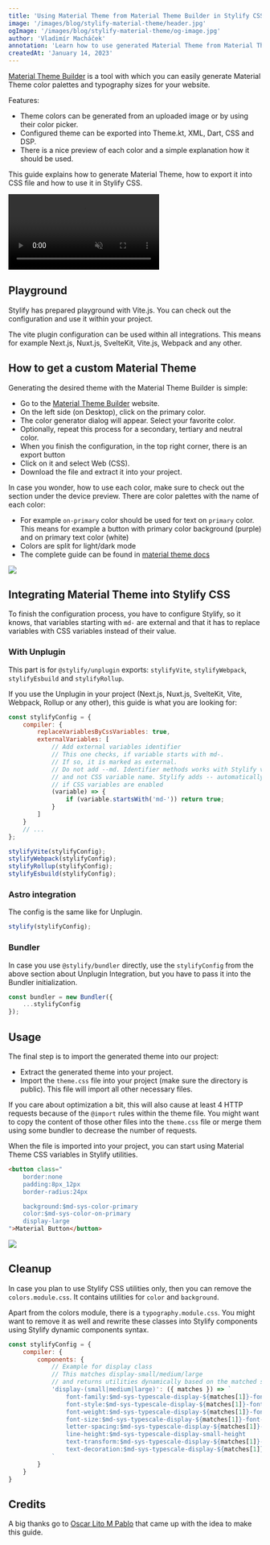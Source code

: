 ```yaml
---
title: 'Using Material Theme from Material Theme Builder in Stylify CSS'
image: '/images/blog/stylify-material-theme/header.jpg'
ogImage: '/images/blog/stylify-material-theme/og-image.jpg'
author: 'Vladimír Macháček'
annotation: 'Learn how to use generated Material Theme from Material Theme Builder in Stylify CSS and increase your productivity in a minute.'
createdAt: 'January 14, 2023'
---
```


[Material Theme Builder](https://m3.material.io/theme-builder#/custom) is a tool with which you can easily generate Material Theme color palettes and typography sizes for your website.

Features:
- Theme colors can be generated from an uploaded image or by using their color picker.
- Configured theme can be exported into Theme.kt, XML, Dart, CSS and DSP.
- There is a nice preview of each color and a simple explanation how it should be used.

This guide explains how to generate Material Theme, how to export it into CSS file and how to use it in Stylify CSS.

<video autoplay muted loop>
	<source src="/videos/material-theme-builder.mp4" type="video/mp4" />
</video>

## Playground
Stylify has prepared playground with Vite.js. You can check out the configuration and use it within your project.

The vite plugin configuration can be used within all integrations. This means for example Next.js, Nuxt.js, SvelteKit, Vite.js, Webpack and any other.

<StackBlitzLink link="stylify-material-theme-example" />

## How to get a custom Material Theme
Generating the desired theme with the Material Theme Builder is simple:
- Go to the [Material Theme Builder](https://m3.material.io/theme-builder#/custom) website.
- On the left side (on Desktop), click on the primary color.
- The color generator dialog will appear. Select your favorite color.
- Optionally, repeat this process for a secondary, tertiary and neutral color.
- When you finish the configuration, in the top right corner, there is an export button
- Click on it and select Web (CSS).
- Download the file and extract it into your project.

In case you wonder, how to use each color, make sure to check out the section under the device preview. There are color palettes with the name of each color:
- For example `on-primary` color should be used for text on `primary` color. This means for example a button with primary color background (purple) and on primary text color (white)
- Colors are split for light/dark mode
- The complete guide can be found in [material theme docs](https://m3.material.io/styles/color/the-color-system/color-roles)

<img src="/images/blog/stylify-material-theme/colors-setup.png" loading="lazy" fetchpriority="low" />

## Integrating Material Theme into Stylify CSS
To finish the configuration process, you have to configure Stylify, so it knows, that variables starting with `md-` are external and that it has to replace variables with CSS variables instead of their value.

### With Unplugin
This part is for `@stylify/unplugin` exports: `stylifyVite`, `stylifyWebpack`, `stylifyEsbuild` and `stylifyRollup`.

If you use the Unplugin in your project (Next.js, Nuxt.js, SvelteKit, Vite, Webpack, Rollup or any other), this guide is what you are looking for:
```javascript
const stylifyConfig = {
	compiler: {
		replaceVariablesByCssVariables: true,
		externalVariables: [
			// Add external variables identifier
			// This one checks, if variable starts with md-.
			// If so, it is marked as external.
			// Do not add --md. Identifier methods works with Stylify variable name
			// and not CSS variable name. Stylify adds -- automatically
			// if CSS variables are enabled
			(variable) => {
				if (variable.startsWith('md-')) return true;
			}
		]
	}
	// ...
};

stylifyVite(stylifyConfig);
stylifyWebpack(stylifyConfig);
stylifyRollup(stylifyConfig);
stylifyEsbuild(stylifyConfig);
```

### Astro integration
The config is the same like for Unplugin.

```javascript
stylify(stylifyConfig);
```

### Bundler
In case you use `@stylify/bundler` directly, use the `stylifyConfig` from the above section about Unplugin Integration, but you have to pass it into the Bundler initialization.

```javascript
const bundler = new Bundler({
	...stylifyConfig
});
```

## Usage
The final step is to import the generated theme into our project:
- Extract the generated theme into your project.
- Import the `theme.css` file into your project (make sure the directory is public). This file will import all other necessary files.

<Note>If you care about optimization a bit, this will also cause at least 4 HTTP requests because of the `@import` rules within the theme file.
You might want to copy the content of those other files into the <code>theme.css</code> file or merge them using some bundler to decrease the number of requests.</Note>

When the file is imported into your project, you can start using Material Theme CSS variables in Stylify utilities.
```html
<button class="
	border:none
	padding:8px_12px
	border-radius:24px

	background:$md-sys-color-primary
	color:$md-sys-color-on-primary
	display-large
">Material Button</button>
```

<img src="/images/blog/stylify-material-theme/buttons.png" loading="lazy" fetchpriority="low" />

## Cleanup
In case you plan to use Stylify CSS utilities only, then you can remove the `colors.module.css`. It contains utilities for `color` and `background`.

Apart from the colors module, there is a `typography.module.css`. You might want to remove it as well and rewrite these classes into Stylify components using Stylify dynamic components syntax.

```javascript
const stylifyConfig = {
	compiler: {
		components: {
			// Example for display class
			// This matches display-small/medium/large
			// and returns utilities dynamically based on the matched size
			'display-(small|medium|large)': ({ matches }) => `
				font-family:$md-sys-typescale-display-${matches[1]}-font-family-name
				font-style:$md-sys-typescale-display-${matches[1]}-font-family-style
				font-weight:$md-sys-typescale-display-${matches[1]}-font-weight
				font-size:$md-sys-typescale-display-${matches[1]}-font-size
				letter-spacing:$md-sys-typescale-display-${matches[1]}-tracking
				line-height:$md-sys-typescale-display-small-height
				text-transform:$md-sys-typescale-display-${matches[1]}-text-transform
				text-decoration:$md-sys-typescale-display-${matches[1]}-text-decoration
			`
		}
	}
}
```

## Credits
A big thanks go to [Oscar Lito M Pablo](https://twitter.com/FlipOneUp) that came up with the idea to make this guide.
